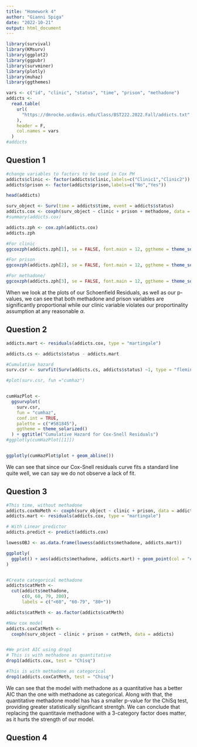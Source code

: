 ```yaml
---
title: "Homework 4"
author: "Gianni Spiga"
date: "2022-10-21"
output: html_document
---
```


```r
library(survival)
library(KMsurv)
library(ggplot2)
library(ggpubr)
library(survminer)
library(plotly)
library(muhaz)
library(ggthemes)
```

```r
vars <- c("id", "clinic", "status", "time", "prison", "methadone")
addicts <-
  read.table(
    url(
      "https://dmrocke.ucdavis.edu/Class/BST222.2022.Fall/addicts.txt"
    ),
    header = F,
    col.names = vars
  )
#addicts
```

## Question 1

```r
#change variables to factors to be used in Cox PH
addicts$clinic <- factor(addicts$clinic,labels=c("Clinic1","Clinic2"))
addicts$prison <- factor(addicts$prison,labels=c("No","Yes"))

head(addicts)

surv_object <- Surv(time = addicts$time, event = addicts$status)
addicts.cox <- coxph(surv_object ~ clinic + prison + methadone, data = addicts)
#summary(addicts.cox)

addicts.zph <- cox.zph(addicts.cox)
addicts.zph

#For clinic
ggcoxzph(addicts.zph[1], se = FALSE, font.main = 12, ggtheme = theme_solarized(), point.col = "#0096FF", ylim = c(-7,7))

#For prison
ggcoxzph(addicts.zph[2], se = FALSE, font.main = 12, ggtheme = theme_solarized(), point.col = "#0096FF", ylim = c(-4,4))

#For methadone/
ggcoxzph(addicts.zph[3], se = FALSE, font.main = 12, ggtheme = theme_solarized(), point.col = "#0096FF", ylim = c(-0.5,0.5))
```

When we look at the plots of our Schoenfield Residuals, as well as our p-values, we can see that both methadone and prison variables are significantly proportional while our clinic variable violates our proportinality assumption at any reasonable $\alpha$.

## Question 2

```r
addicts.mart <- residuals(addicts.cox, type = "martingale")

addicts.cs <- addicts$status - addicts.mart

#Cumulative hazard 
surv.csr <- survfit(Surv(addicts.cs, addicts$status) ~1, type = "fleming-harrington", data = addicts)

#plot(surv.csr, fun ="cumhaz")


cumHazPlot <-
  ggsurvplot(
    surv.csr,
    fun = "cumhaz",
    conf.int = TRUE,
    palette = c("#581845"),
    ggtheme = theme_solarized()
  ) + ggtitle("Cumulative Hazard for Cox-Snell Residuals")
#ggplotly(cumHazPlot[[1]])


ggplotly(cumHazPlot$plot + geom_abline())
```

We can see that since our Cox-Snell residuals curve fits a standard line quite well, we can say we do not observe a lack of fit. 

## Question 3

```r
#This time, without methadone
addicts.coxNoMeth <- coxph(surv_object ~ clinic + prison, data = addicts)
addicts.mart <- residuals(addicts.cox, type = "martingale")

# With Linear predictor
addicts.predict <- predict(addicts.cox)

lowessOBJ <- as.data.frame(lowess(addicts$methadone, addicts.mart))

ggplotly(
  ggplot() + aes(addicts$methadone, addicts.mart) + geom_point(col = "#FFA000") + labs(x = "Methadone", y = "Martingale Residuals", title = "Martingale Residuals vs. Methadone Dosage") + geom_line(data = lowessOBJ, aes(x = x, y = y), col = "#388E3C") + theme_solarized()
)


#Create categorical methadone
addicts$catMeth <-
  cut(addicts$methadone,
      c(0, 60, 79, 200),
      labels = c("<60", "60-79", "80+"))

addicts$catMeth <- as.factor(addicts$catMeth)

#New cox model
addicts.coxCatMeth <-
  coxph(surv_object ~ clinic + prison + catMeth, data = addicts)


#We print AIC using drop1
# This is with methadone as quantitative
drop1(addicts.cox, test = "Chisq")

#This is with methadone as categorical 
drop1(addicts.coxCatMeth, test = "Chisq")
```

We can see that the model with methadone as a quantitative has a better AIC than the one with methadone as categorical. Along with that, the quantitative methadone model has has a smaller p-value for the ChiSq test, providing greater statistically significant strentgh. We can conclude that replacing the quantitavie methadone with a 3-category factor does matter, as it hurts the strength of our model. 

## Question 4

```r



```
